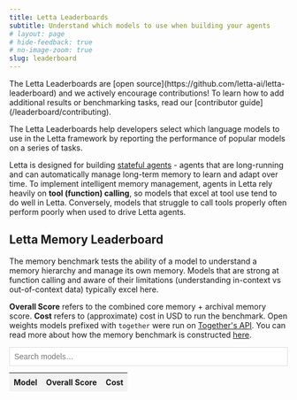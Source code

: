 ```yaml
---
title: Letta Leaderboards
subtitle: Understand which models to use when building your agents
# layout: page
# hide-feedback: true
# no-image-zoom: true
slug: leaderboard
---
```


<Note>
The Letta Leaderboards are [open source](https://github.com/letta-ai/letta-leaderboard) and we actively encourage contributions! To learn how to add additional results or benchmarking tasks, read our [contributor guide](/leaderboard/contributing).
</Note>

The Letta Leaderboards help developers select which language models to use in the Letta framework by reporting the performance of popular models on a series of tasks.

Letta is designed for building [stateful agents](/guides/agents/overview) - agents that are long-running and can automatically manage long-term memory to learn and adapt over time.
To implement intelligent memory management, agents in Letta rely heavily on **tool (function) calling**, so models that excel at tool use tend to do well in Letta. Conversely, models that struggle to call tools properly often perform poorly when used to drive Letta agents.


## Letta Memory Leaderboard

The memory benchmark tests the ability of a model to understand a memory hierarchy and manage its own memory. Models that are strong at function calling and aware of their limitations (understanding in-context vs out-of-context data) typically excel here.

**Overall Score** refers to the combined core memory + archival memory score. **Cost** refers to (approximate) cost in USD to run the benchmark. Open weights models prefixed with `together` were run on [Together's API](/guides/server/providers/together).
You can read more about how the memory benchmark is constructed [here](/leaderboard/benchmarks).

<div id="letta-leaderboard">
  <div id="lb-controls" style="display:flex;align-items:center;max-width:800px;margin:10px auto 12px;gap:10px">
    <input id="lb-search" placeholder="Search models…" style="flex:1;padding:8px;border:1px solid #ddd;border-radius:0;font-size:14px" />
  </div>

  <table id="lb-table" style="width:100%;max-width:800px;margin:auto;border-collapse:collapse;font-size:14px">
    <thead style="background:#f2f2f2">
      <tr>
        <th data-key="model"      style="padding:8px;text-align:left">Model</th>
        <th data-key="average"    style="padding:8px;text-align:center">Overall Score</th>
        <th data-key="total_cost" style="padding:8px;text-align:center">Cost</th>
      </tr>
    </thead>
    <tbody id="lb-body"></tbody>
  </table>
</div>

